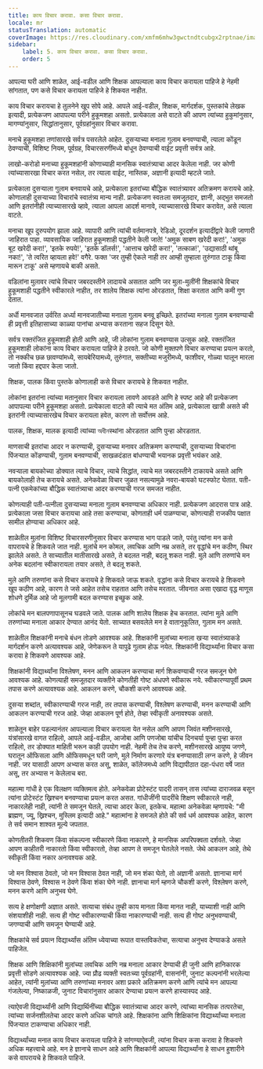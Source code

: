 ```yaml
---
title: काय विचार करावा. कसा विचार करावा.
locale: mr
statusTranslation: automatic
coverImage: https://res.cloudinary.com/xmfm6mhw3gwctndtcubgx2rptnae/image/upload/v1740337243/small_cover_educacion_fundamental_a051170f1c.webp
sidebar:
    label: 5. काय विचार करावा. कसा विचार करावा.
    order: 5
---
```

आपल्या घरी आणि शाळेत, आई-वडील आणि शिक्षक आपल्याला काय विचार करायला पाहिजे हे नेहमी सांगतात, पण कसे विचार करायला पाहिजे हे शिकवत नाहीत.

काय विचार करायचा हे तुलनेने खूप सोपे आहे. आपले आई-वडील, शिक्षक, मार्गदर्शक, पुस्तकांचे लेखक इत्यादी, प्रत्येकजण आपापल्या परीने हुकूमशहा असतो. प्रत्येकाला असे वाटते की आपण त्यांच्या हुकुमांनुसार, मागण्यांनुसार, सिद्धांतानुसार, पूर्वग्रहांनुसार विचार करावा.

मनाचे हुकूमशहा तणांसारखे सर्वत्र पसरलेले आहेत. दुसऱ्याच्या मनाला गुलाम बनवण्याची, त्याला कोंडून ठेवण्याची, विशिष्ट नियम, पूर्वग्रह, विचारसरणींमध्ये बांधून ठेवण्याची वाईट प्रवृत्ती सर्वत्र आहे.

लाखो-करोडो मनाच्या हुकूमशहांनी कोणाच्याही मानसिक स्वातंत्र्याचा आदर केलेला नाही. जर कोणी त्यांच्यासारखा विचार करत नसेल, तर त्याला वाईट, नास्तिक, अज्ञानी इत्यादी म्हटले जाते.

प्रत्येकाला दुसऱ्याला गुलाम बनवायचे आहे, प्रत्येकाला इतरांच्या बौद्धिक स्वातंत्र्यावर अतिक्रमण करायचे आहे. कोणालाही दुसऱ्याच्या विचारांचे स्वातंत्र्य मान्य नाही. प्रत्येकजण स्वतःला समजूतदार, ज्ञानी, अद्भुत समजतो आणि इतरांनीही त्याच्यासारखे व्हावे, त्याला आपला आदर्श मानावे, त्याच्यासारखे विचार करावेत, असे त्याला वाटते.

मनाचा खूप दुरुपयोग झाला आहे. व्यापारी आणि त्यांची वर्तमानपत्रे, रेडिओ, दूरदर्शन इत्यादींद्वारे केली जाणारी जाहिरात पाहा. व्यावसायिक जाहिरात हुकूमशाही पद्धतीने केली जाते! 'अमुक साबण खरेदी करा!', 'अमुक बूट खरेदी करा!', 'इतके रुपये!', 'इतके डॉलर्स!', 'आत्ताच खरेदी करा!', 'तत्काळ!', 'उद्यासाठी थांबू नका!', 'ते त्वरित व्हायला हवे!' वगैरे. फक्त 'जर तुम्ही ऐकले नाही तर आम्ही तुम्हाला तुरुंगात टाकू किंवा मारून टाकू' असे म्हणायचे बाकी असते.

वडिलांना मुलावर त्यांचे विचार जबरदस्तीने लादायचे असतात आणि जर मुला-मुलींनी शिक्षकांचे विचार हुकूमशाही पद्धतीने स्वीकारले नाहीत, तर शालेय शिक्षक त्यांना ओरडतात, शिक्षा करतात आणि कमी गुण देतात.

अर्धी मानवजात उर्वरित अर्ध्या मानवजातीच्या मनाला गुलाम बनवू इच्छिते. इतरांच्या मनाला गुलाम बनवण्याची ही प्रवृत्ती इतिहासाच्या काळ्या पानांचा अभ्यास करताना सहज दिसून येते.

सर्वत्र रक्तरंजित हुकूमशाही होती आणि आहे, जी लोकांना गुलाम बनवण्यास उत्सुक आहे. रक्तरंजित हुकूमशाही लोकांना काय विचार करायला पाहिजे हे ठरवते. जो कोणी मुक्तपणे विचार करण्याचा प्रयत्न करतो, तो नक्कीच छळ छावण्यांमध्ये, सायबेरियामध्ये, तुरुंगात, सक्तीच्या मजुरीमध्ये, फाशीवर, गोळ्या घालून मारला जातो किंवा हद्दपार केला जातो.

शिक्षक, पालक किंवा पुस्तके कोणालाही कसे विचार करायचे हे शिकवत नाहीत.

लोकांना इतरांना त्यांच्या मतानुसार विचार करायला लावणे आवडते आणि हे स्पष्ट आहे की प्रत्येकजण आपापल्या परीने हुकूमशहा असतो. प्रत्येकाला वाटते की त्याचे मत अंतिम आहे, प्रत्येकाला खात्री असते की इतरांनी त्याच्यासारखेच विचार करायला हवेत, कारण तो सर्वोत्तम आहे.

पालक, शिक्षक, मालक इत्यादी त्यांच्या অধীনस्थांना ओरडतात आणि पुन्हा ओरडतात.

माणसाची इतरांचा आदर न करण्याची, दुसऱ्याच्या मनावर अतिक्रमण करण्याची, दुसऱ्याच्या विचारांना पिंजऱ्यात कोंडण्याची, गुलाम बनवण्याची, साखळदंडात बांधण्याची भयानक प्रवृत्ती भयंकर आहे.

नवऱ्याला बायकोच्या डोक्यात त्याचे विचार, त्याचे सिद्धांत, त्याचे मत जबरदस्तीने टाकायचे असते आणि बायकोलाही तेच करायचे असते. अनेकवेळा विचार जुळत नसल्यामुळे नवरा-बायको घटस्फोट घेतात. पती-पत्नी एकमेकांच्या बौद्धिक स्वातंत्र्याचा आदर करण्याची गरज समजत नाहीत.

कोणत्याही पती-पत्नीला दुसऱ्याच्या मनाला गुलाम बनवण्याचा अधिकार नाही. प्रत्येकजण आदरास पात्र आहे. प्रत्येकाला जसा विचार करायचा आहे तसा करण्याचा, कोणताही धर्म पाळण्याचा, कोणत्याही राजकीय पक्षात सामील होण्याचा अधिकार आहे.

शाळेतील मुलांना विशिष्ट विचारसरणीनुसार विचार करण्यास भाग पाडले जाते, परंतु त्यांना मन कसे वापरायचे हे शिकवले जात नाही. मुलांचे मन कोमल, लवचिक आणि नम्र असते, तर वृद्धांचे मन कठीण, स्थिर झालेले असते. ते साच्यातील मातीसारखे असते, ते बदलत नाही, बदलू शकत नाही. मुले आणि तरुणांचे मन अनेक बदलांना स्वीकारायला तयार असते, ते बदलू शकते.

मुले आणि तरुणांना कसे विचार करायचे हे शिकवले जाऊ शकते. वृद्धांना कसे विचार करायचे हे शिकवणे खूप कठीण आहे, कारण ते जसे आहेत तसेच राहतात आणि तसेच मरतात. जीवनात असा एखादा वृद्ध माणूस शोधणे दुर्मिळ आहे जो मूलगामी बदल करण्यास इच्छुक आहे.

लोकांचे मन बालपणापासूनच घडवले जाते. पालक आणि शालेय शिक्षक हेच करतात. त्यांना मुले आणि तरुणांच्या मनाला आकार देण्यात आनंद येतो. साच्यात बसवलेले मन हे वातानुकूलित, गुलाम मन असते.

शाळेतील शिक्षकांनी मनाचे बंधन तोडणे आवश्यक आहे. शिक्षकांनी मुलांच्या मनाला खऱ्या स्वातंत्र्याकडे मार्गदर्शन करणे अत्यावश्यक आहे, जेणेकरून ते यापुढे गुलाम होऊ नयेत. शिक्षकांनी विद्यार्थ्यांना विचार कसा करावा हे शिकवणे आवश्यक आहे.

शिक्षकांनी विद्यार्थ्यांना विश्लेषण, मनन आणि आकलन करण्याचा मार्ग शिकवण्याची गरज समजून घेणे आवश्यक आहे. कोणत्याही समजूतदार व्यक्तीने कोणतीही गोष्ट अंधपणे स्वीकारू नये. स्वीकारण्यापूर्वी प्रथम तपास करणे अत्यावश्यक आहे. आकलन करणे, चौकशी करणे आवश्यक आहे.

दुसऱ्या शब्दांत, स्वीकारण्याची गरज नाही, तर तपास करण्याची, विश्लेषण करण्याची, मनन करण्याची आणि आकलन करण्याची गरज आहे. जेव्हा आकलन पूर्ण होते, तेव्हा स्वीकृती अनावश्यक असते.

शाळेतून बाहेर पडल्यानंतर आपल्याला विचार करायला येत नसेल आणि आपण जिवंत मशीनसारखे, यंत्रांसारखे वागत राहिलो, आपले आई-वडील, आजोबा आणि पणजोबा यांचीच दिनचर्या पुन्हा पुन्हा करत राहिलो, तर डोक्यात माहिती भरून काही उपयोग नाही. नेहमी तेच तेच करणे, मशीनसारखे आयुष्य जगणे, घरातून ऑफिसला आणि ऑफिसमधून घरी जाणे, मुले निर्माण करणारे यंत्र बनण्यासाठी लग्न करणे, हे जीवन नाही. जर यासाठी आपण अभ्यास करत असू, शाळेत, कॉलेजमध्ये आणि विद्यापीठात दहा-पंधरा वर्षे जात असू, तर अभ्यास न केलेलाच बरा.

महात्मा गांधी हे एक विलक्षण व्यक्तिमत्व होते. अनेकवेळा प्रोटेस्टंट पादरी तासन् तास त्यांच्या दाराजवळ बसून त्यांना प्रोटेस्टंट ख्रिश्चन बनवण्याचा प्रयत्न करत असत. गांधीजींनी पादरींचे शिक्षण स्वीकारले नाही, नाकारलेही नाही, त्यांनी ते समजून घेतले, त्याचा आदर केला, इतकेच. महात्मा अनेकवेळा म्हणायचे: "मी ब्राह्मण, ज्यू, ख्रिश्चन, मुस्लिम इत्यादी आहे." महात्मांना हे समजले होते की सर्व धर्म आवश्यक आहेत, कारण ते सर्व समान शाश्वत मूल्ये जपतात.

कोणतीतरी शिकवण किंवा संकल्पना स्वीकारणे किंवा नाकारणे, हे मानसिक अपरिपक्वता दर्शवते. जेव्हा आपण काहीतरी नाकारतो किंवा स्वीकारतो, तेव्हा आपण ते समजून घेतलेले नसते. जेथे आकलन आहे, तेथे स्वीकृती किंवा नकार अनावश्यक आहे.

जो मन विश्वास ठेवतो, जो मन विश्वास ठेवत नाही, जो मन शंका घेतो, तो अज्ञानी असतो. ज्ञानाचा मार्ग विश्वास ठेवणे, विश्वास न ठेवणे किंवा शंका घेणे नाही. ज्ञानाचा मार्ग म्हणजे चौकशी करणे, विश्लेषण करणे, मनन करणे आणि अनुभव घेणे.

सत्य हे क्षणोक्षणी अज्ञात असते. सत्याचा संबंध तुम्ही काय मानता किंवा मानत नाही, याच्याशी नाही आणि संशयाशीही नाही. सत्य ही गोष्ट स्वीकारण्याची किंवा नाकारण्याची नाही. सत्य ही गोष्ट अनुभवण्याची, जगण्याची आणि समजून घेण्याची आहे.

शिक्षकांचे सर्व प्रयत्न विद्यार्थ्यांस अंतिम ध्येयाच्या रूपात वास्तविकतेचा, सत्याचा अनुभव देण्याकडे असले पाहिजेत.

शिक्षक आणि शिक्षिकांनी मुलांच्या लवचिक आणि नम्र मनाला आकार देण्याची ही जुनी आणि हानिकारक प्रवृत्ती सोडणे अत्यावश्यक आहे. ज्या प्रौढ व्यक्ती स्वतःच्या पूर्वग्रहांनी, वासनांनी, जुनाट कल्पनांनी भरलेल्या आहेत, त्यांनी मुलांच्या आणि तरुणांच्या मनावर अशा प्रकारे अतिक्रमण करणे आणि त्यांचे मन आपल्या गंजलेल्या, निष्काळजी, जुनाट विचारांनुसार आकार देण्याचा प्रयत्न करणे हास्यास्पद आहे.

त्याऐवजी विद्यार्थ्यांनी आणि विद्यार्थिनींच्या बौद्धिक स्वातंत्र्याचा आदर करणे, त्यांच्या मानसिक तत्परतेचा, त्यांच्या सर्जनशीलतेचा आदर करणे अधिक चांगले आहे. शिक्षकांना आणि शिक्षिकांना विद्यार्थ्यांच्या मनाला पिंजऱ्यात टाकण्याचा अधिकार नाही.

विद्यार्थ्यांच्या मनात काय विचार करायला पाहिजे हे सांगण्याऐवजी, त्यांना विचार कसा करावा हे शिकवणे अधिक महत्त्वाचे आहे. मन हे ज्ञानाचे साधन आहे आणि शिक्षकांनी आपल्या विद्यार्थ्यांना हे साधन हुशारीने कसे वापरायचे हे शिकवले पाहिजे.

